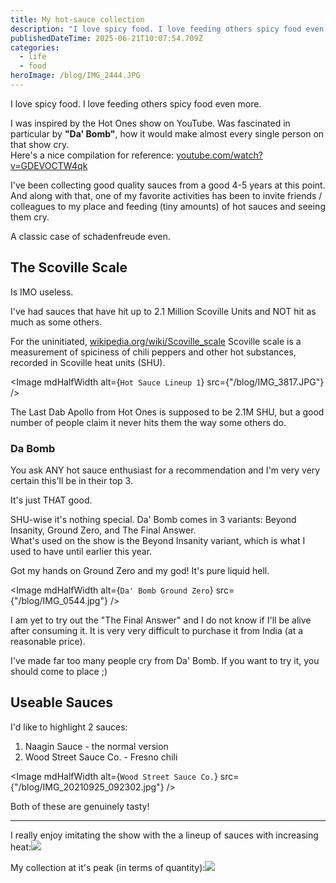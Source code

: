 ```yaml
---
title: My hot-sauce collection
description: "I love spicy food. I love feeding others spicy food even more. "
publishedDateTime: 2025-06-21T10:07:54.709Z
categories:
  - life
  - food
heroImage: /blog/IMG_2444.JPG
---
```


I love spicy food. I love feeding others spicy food even more.

I was inspired by the Hot Ones show on YouTube. Was fascinated in particular by **"Da' Bomb"**, how it would make almost every single person on that show cry.\
Here's a nice compilation for reference: [youtube.com/watch?v=GDEVOCTW4qk](https://www.youtube.com/watch?v=GDEVOCTW4qk)

I've been collecting good quality sauces from a good 4-5 years at this point. And along with that, one of my favorite activities has been to invite friends / colleagues to my place and feeding (tiny amounts) of hot sauces and seeing them cry.

A classic case of schadenfreude even.

## The Scoville Scale

Is IMO useless.

I've had sauces that have hit up to 2.1 Million Scoville Units and NOT hit as much as some others.

For the uninitiated, [wikipedia.org/wiki/Scoville_scale](https://en.wikipedia.org/wiki/Scoville_scale) Scoville scale is a measurement of spiciness of chili peppers and other hot substances, recorded in Scoville heat units (SHU).

<Image mdHalfWidth alt={`Hot Sauce Lineup 1`} src={"/blog/IMG_3817.JPG"} />

The Last Dab Apollo from Hot Ones is supposed to be 2.1M SHU, but a good number of people claim it never hits them the way some others do.

### Da Bomb

You ask ANY hot sauce enthusiast for a recommendation and I'm very very certain this'll be in their top 3.

It's just THAT good.

SHU-wise it's nothing special. Da' Bomb comes in 3 variants: Beyond Insanity, Ground Zero, and The Final Answer.\
What's used on the show is the Beyond Insanity variant, which is what I used to have until earlier this year.

Got my hands on Ground Zero and my god! It's pure liquid hell.

<Image mdHalfWidth alt={`Da' Bomb Ground Zero`} src={"/blog/IMG_0544.jpg"} />

I am yet to try out the "The Final Answer" and I do not know if I'll be alive after consuming it. It is very very difficult to purchase it from India (at a reasonable price).

I've made far too many people cry from Da' Bomb. If you want to try it, you should come to place ;)

## Useable Sauces

I'd like to highlight 2 sauces:

1. Naagin Sauce - the normal version
2. Wood Street Sauce Co. - Fresno chili

<Image
  mdHalfWidth
  alt={`Wood Street Sauce Co.`}
  src={"/blog/IMG_20210925_092302.jpg"}
/>

Both of these are genuinely tasty!

---

I really enjoy imitating the show with the a lineup of sauces with increasing heat:![](/blog/IMG_20211224_155524~2.jpg)

My collection at it's peak (in terms of quantity):![](/blog/IMG_2444.JPG)
